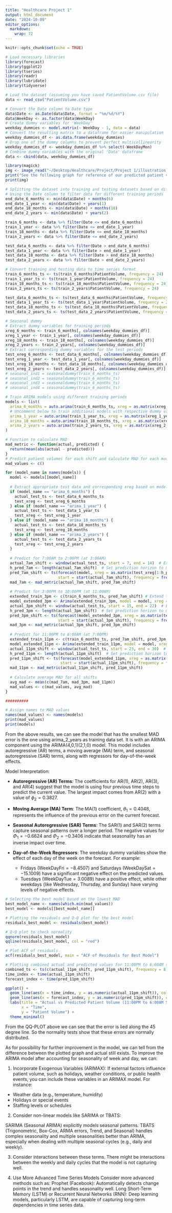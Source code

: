 ```yaml
---
title: "Healthcare Project 1"
output: html_document
date: "2024-10-09"
editor_options: 
  markdown: 
    wrap: 72
---
```


```r
knitr::opts_chunk$set(echo = TRUE)
```

```r
# Load necessary libraries
library(forecast)
library(ggplot2)
library(tseries)
library(readr)
library(lubridate)
library(tidyverse)

# Load the dataset (assuming you have saved PatientVolume.csv file)
data <- read_csv("PatientVolume.csv")

# Convert the Date column to Date type
data$Date <- as.Date(data$Date, format = "%m/%d/%Y")
data$WeekDay <- as.factor(data$WeekDay)
# Create dummy variables for 'WeekDay'
weekday_dummies <- model.matrix(~ WeekDay - 1, data = data)
# Convert the resulting matrix to a dataframe for easier manipulation
weekday_dummies_df <- as.data.frame(weekday_dummies)
# Drop one of the dummy columns to prevent perfect multicollinearity
weekday_dummies_df <- weekday_dummies_df %>% select(-WeekDayMon) 
# Combine dummy variables with the original 'Data' dataframe
data <- cbind(data, weekday_dummies_df)
```

```r
library(magick)
img <- image_read("~/Desktop/Healthcare/Project/Project 1/illustration.JPG")
print("See the following graph for reference of our predicted patient volumes for each shift and calculation of MAD for each model:")
print(img)
```

```r
# Splitting the dataset into training and testing datasets based on different periods
# Using the Date column to filter data for different training periods
end_date_6_months <- min(data$Date) + months(6)
end_date_1_year <- min(data$Date) + years(1)
end_date_18_months <- min(data$Date) + months(18)
end_date_2_years <- min(data$Date) + years(2)

train_6_months <- data %>% filter(Date <= end_date_6_months)
train_1_year <- data %>% filter(Date <= end_date_1_year)
train_18_months <- data %>% filter(Date <= end_date_18_months)
train_2_years <- data %>% filter(Date <= end_date_2_years)

test_data_6_months <- data %>% filter(Date > end_date_6_months)
test_data_1_year <- data %>% filter(Date > end_date_1_year)
test_data_18_months <- data %>% filter(Date > end_date_18_months)
test_data_2_years <- data %>% filter(Date > end_date_2_years)

# Convert training and testing data to time series format
train_6_months_ts <- ts(train_6_months$PatientVolume, frequency = 24)
train_1_year_ts <- ts(train_1_year$PatientVolume, frequency = 24)
train_18_months_ts <- ts(train_18_months$PatientVolume, frequency = 24)
train_2_years_ts <- ts(train_2_years$PatientVolume, frequency = 24)

test_data_6_months_ts <- ts(test_data_6_months$PatientVolume, frequency = 24)
test_data_1_year_ts <- ts(test_data_1_year$PatientVolume, frequency = 24)
test_data_18_months_ts <- ts(test_data_18_months$PatientVolume, frequency = 24)
test_data_2_years_ts <- ts(test_data_2_years$PatientVolume, frequency = 24)

# Seasonal dummy
# Extract dummy variables for training periods
xreg_6_months <- train_6_months[, colnames(weekday_dummies_df)]
xreg_1_year <- train_1_year[, colnames(weekday_dummies_df)]
xreg_18_months <- train_18_months[, colnames(weekday_dummies_df)]
xreg_2_years <- train_2_years[, colnames(weekday_dummies_df)]
# Extract corresponding dummy variables for the test periods
test_xreg_6_months <- test_data_6_months[, colnames(weekday_dummies_df)]
test_xreg_1_year <- test_data_1_year[, colnames(weekday_dummies_df)]
test_xreg_18_months <- test_data_18_months[, colnames(weekday_dummies_df)]
test_xreg_2_years <- test_data_2_years[, colnames(weekday_dummies_df)]
# seasonal_ind1 = seasonaldummy(train_6_months_ts)
# seasonal_ind2 = seasonaldummy(train_6_months_ts)
# seasonal_ind3 = seasonaldummy(train_6_months_ts)
# seasonal_ind4 = seasonaldummy(train_6_months_ts)

# Train ARIMA models using different training periods
models <- list(
  arima_6_months = auto.arima(train_6_months_ts, xreg = as.matrix(xreg_6_months)),
  # Uncomment below to train additional models with respective dummy variables
  arima_1_year = auto.arima(train_1_year_ts, xreg = as.matrix(xreg_1_year)),
  arima_18_months = auto.arima(train_18_months_ts, xreg = as.matrix(xreg_18_months)),
  arima_2_years = auto.arima(train_2_years_ts, xreg = as.matrix(xreg_2_years))
)

# Function to calculate MAD
mad_metric <- function(actual, predicted) {
  return(mean(abs(actual - predicted)))
}
# Predict patient volumes for each shift and calculate MAD for each model
mad_values <- c()

for (model_name in names(models)) {
  model <- models[[model_name]]
  
  # Extract appropriate test data and corresponding xreg based on model name
  if (model_name == "arima_6_months") {
    actual_test_ts <- test_data_6_months_ts
    test_xreg <- test_xreg_6_months
  } else if (model_name == "arima_1_year") {
    actual_test_ts <- test_data_1_year_ts
    test_xreg <- test_xreg_1_year
  } else if (model_name == "arima_18_months") {
    actual_test_ts <- test_data_18_months_ts
    test_xreg <- test_xreg_18_months
  } else if (model_name == "arima_2_years") {
    actual_test_ts <- test_data_2_years_ts
    test_xreg <- test_xreg_2_years
  }
  
  # Predict for 7:00AM to 2:00PM (at 3:00AM)
  actual_7am_shift <- window(actual_test_ts, start = 7, end = 14)  # Extract actual values for 7AM to 2PM shift
  h_pred_7am <- length(actual_7am_shift)  # Set prediction horizon to match the actual data length
  pred_7am_shift <- ts(forecast(model, xreg = as.matrix(test_xreg[1:h_pred_7am, ]), h = h_pred_7am)$mean,
                       start = start(actual_7am_shift), frequency = frequency(actual_7am_shift))  # Forecast with `xreg`
  mad_7am <- mad_metric(actual_7am_shift, pred_7am_shift)
  
  # Predict for 3:00PM to 10:00PM (at 11:00AM)
  extended_train_3pm <- c(train_6_months_ts, pred_7am_shift) # Extend training data with predictions from 7AM shift
  model_extended_3pm <- Arima(extended_train_3pm, model = model, xreg = as.matrix(rbind(xreg_6_months, test_xreg[1:h_pred_7am, ]))) # Refit with extended data and exogenous variables
  actual_3pm_shift <- window(actual_test_ts, start = 15, end = 22)  # Extract actual values for 3PM to 10PM shift
  h_pred_3pm <- length(actual_3pm_shift)  # Set prediction horizon to match the actual data length
  pred_3pm_shift <- ts(forecast(model_extended_3pm, xreg = as.matrix(test_xreg[(h_pred_7am + 1):(h_pred_7am + h_pred_3pm), ]), h = h_pred_3pm)$mean,
                       start = start(actual_3pm_shift), frequency = frequency(actual_3pm_shift))
  mad_3pm <- mad_metric(actual_3pm_shift, pred_3pm_shift)
  
  # Predict for 11:00PM to 6:00AM (at 7:00PM)
  extended_train_11pm <- c(train_6_months_ts, pred_7am_shift, pred_3pm_shift) # Extend training data with previous predictions
  model_extended_11pm <- Arima(extended_train_11pm, model = model, xreg = as.matrix(rbind(xreg_6_months, test_xreg[1:(h_pred_7am + h_pred_3pm), ]))) # Refit with extended data and exogenous variables
  actual_11pm_shift <- window(actual_test_ts, start = 23, end = 30)  # Extract actual values for 11PM to 6AM shift
  h_pred_11pm <- length(actual_11pm_shift)  # Set prediction horizon to match the actual data length
  pred_11pm_shift <- ts(forecast(model_extended_11pm, xreg = as.matrix(test_xreg[(h_pred_7am + h_pred_3pm + 1):(h_pred_7am + h_pred_3pm + h_pred_11pm), ]), h = h_pred_11pm)$mean,
                        start = start(actual_11pm_shift), frequency = frequency(actual_11pm_shift))
  mad_11pm <- mad_metric(actual_11pm_shift, pred_11pm_shift)
  
  # Calculate average MAD for all shifts
  avg_mad <- mean(c(mad_7am, mad_3pm, mad_11pm))
  mad_values <- c(mad_values, avg_mad)
}

##########

# Assign names to MAD values
names(mad_values) <- names(models)
print(mad_values)
print(models)
```

From the above results, we can see the model that has the smallest MAD
error is the one using arima_2_years as training data set. It is with an
ARIMA component using the ARIMA(4,0,1)(2,1,0) model. This model includes
autoregressive (AR) terms, a moving average (MA) term, and seasonal
autoregressive (SAR) terms, along with regressors for day-of-the-week
effects.

Model Interpretation: 

-   **Autoregressive (AR) Terms**: The coefficients for AR(1), AR(2),
    AR(3), and AR(4) suggest that the model is using four previous time
    steps to predict the current value. The largest impact comes from
    AR(2) with a value of $\phi_2 = 0.3827$.

-   **Moving Average (MA) Term**: The MA(1) coefficient,
    $\theta_1 = 0.4048$, represents the influence of the previous error
    on the current forecast.

-   **Seasonal Autoregressive (SAR) Terms**: The SAR(1) and SAR(2) terms
    capture seasonal patterns over a longer period. The negative values
    for $\Phi_1 = -0.6624$ and $\Phi_2 = -0.3406$ indicate that
    seasonality has an inverse impact over time.

-   **Day-of-the-Week Regressors**: The weekday dummy variables show the
    effect of each day of the week on the forecast. For example:

    -   Fridays ($\text{WeekDayFri} = -8.4507$) and Saturdays
        ($\text{WeekDaySat} = -15.1009$) have a significant negative
        effect on the predicted values.
    -   Tuesdays ($\text{WeekDayTue} = 3.0089$) have a positive effect,
        while other weekdays (like Wednesday, Thursday, and Sunday) have
        varying levels of negative effects.

```r
# Selecting the best model based on the lowest MAD
best_model_name <- names(which.min(mad_values))
best_model <- models[[best_model_name]]

# Plotting the residuals and Q-Q plot for the best model
residuals_best_model <- residuals(best_model)

# Q-Q plot to check normality
qqnorm(residuals_best_model)
qqline(residuals_best_model, col = "red")

# Plot ACF of residuals
acf(residuals_best_model, main = "ACF of Residuals for Best Model")

# Plotting combined actual and predicted values for 11:00PM to 6:00AM shift
combined_ts <- ts(c(actual_11pm_shift, pred_11pm_shift), frequency = 8)
time_index <- time(actual_11pm_shift)
forecast_index <- time(pred_11pm_shift)

ggplot() +
  geom_line(aes(x = time_index, y = as.numeric(actual_11pm_shift)), color = "blue", size = 1.2) +
  geom_line(aes(x = forecast_index, y = as.numeric(pred_11pm_shift)), color = "red", size = 1.2, linetype = "dashed") +
  labs(title = "Actual vs Predicted Patient Volume (11:00PM to 6:00AM Shift)",
       x = "Time",
       y = "Patient Volume") +
  theme_minimal()
```

From the QQ-PLOT above we can see that the error is lied along the 45
degree line. So the normality tests show that these errors are normally
distributed.

As for possibility for further improvement in the model, we can tell
from the difference between the plotted graph and actual still exists.
To improve the ARIMA model after accounting for seasonality of week and
day, we can:

1.  Incorporate Exogenous Variables (ARIMAX): If external factors
    influence patient volume, such as holidays, weather conditions, or
    public health events, you can include these variables in an ARIMAX
    model. For instance:

-   Weather data (e.g., temperature, humidity)
-   Holidays or special events
-   Staffing levels or schedules

2.  Consider non-linear models like SARIMA or TBATS:

SARIMA (Seasonal ARIMA) explicitly models seasonal patterns. TBATS
(Trigonometric, Box-Cox, ARMA errors, Trend, and Seasonal) handles
complex seasonality and multiple seasonalities better than ARIMA,
especially when dealing with multiple seasonal cycles (e.g., daily and
weekly).

3.  Consider interactions between these terms. There might be
    interactions between the weekly and daily cycles that the model is
    not capturing well.

4.  Use More Advanced Time Series Models Consider more advanced methods
    such as: Prophet (Facebook): Automatically detects change points in
    the trend and handles seasonality well. Long Short-Term Memory
    (LSTM) or Recurrent Neural Networks (RNN): Deep learning models,
    particularly LSTM, are capable of capturing long-term dependencies
    in time series data.
